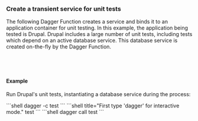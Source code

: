 ### Create a transient service for unit tests

The following Dagger Function creates a service and binds it to an application container for unit testing. In this example, the application being tested is Drupal. Drupal includes a large number of unit tests, including tests which depend on an active database service. This database service is created on-the-fly by the Dagger Function.

<Tabs groupId="language" queryString="sdk">
<TabItem value="go" label="Go">

```go file=../../../extending/modules/snippets/services/test-against-db-service/go/main.go
```

</TabItem>
<TabItem value="python" label="Python">

```python file=../../../extending/modules/snippets/services/test-against-db-service/python/main.py
```

</TabItem>
<TabItem value="typescript" label="TypeScript">

```typescript file=../../../extending/modules/snippets/services/test-against-db-service/typescript/index.ts
```

</TabItem>
<TabItem value="php" label="PHP">

```php file=../../../extending/modules/snippets/services/test-against-db-service/php/src/MyModule.php
```

</TabItem>
</Tabs>

#### Example

Run Drupal's unit tests, instantiating a database service during the process:

<Tabs groupId="shell">
<TabItem value="System shell">
```shell
dagger -c test
```
</TabItem>
<TabItem value="Dagger Shell">
```shell title="First type 'dagger' for interactive mode."
test
```
</TabItem>
<TabItem value="Dagger CLI">
```shell
dagger call test
```
</TabItem>
</Tabs>
